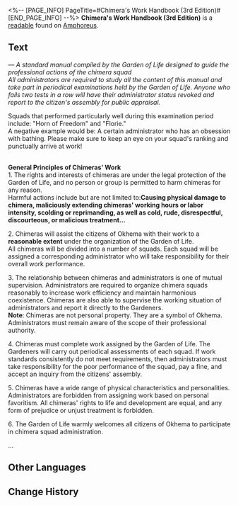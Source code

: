 <%-- [PAGE_INFO]
PageTitle=#Chimera's Work Handbook (3rd Edition)#
[END_PAGE_INFO] --%>
{{Readable Infobox
|id           = 487
|partIds      = 190800
|title        = 
|image        = Item Chimera's Work Handbook (3rd Edition).png
|world        = Amphoreus
|parts        = 1
|author       = <!--to be added-->
|description  = A chimera work handbook compiled by the Garden of Life Gardeners. It is a work that all squad administrators must read carefully.
|part1        = Chimera's Work Handbook (3rd Edition)
|source1      = {{cx|Source missing}}
|characters   = 
|factions     = 
}}
'''Chimera's Work Handbook (3rd Edition)''' is a [[readable]] found on [[Amphoreus]].
<!--
==Location==
{{Map Embed|<map name>|<marker id>}}
-->
==Text==
''&mdash; A standard manual compiled by the Garden of Life designed to guide the professional actions of the chimera squad''<br />''All administrators are required to study all the content of this manual and take part in periodical examinations held by the Garden of Life. Anyone who fails two tests in a row will have their administrator status revoked and report to the citizen's assembly for public appraisal.''

Squads that performed particularly well during this examination period include: "Horn of Freedom" and "Florie."<br />A negative example would be: A certain administrator who has an obsession with bathing. Please make sure to keep an eye on your squad's ranking and punctually arrive at work!

<br />'''General Principles of Chimeras' Work'''<br />1. The rights and interests of chimeras are under the legal protection of the Garden of Life, and no person or group is permitted to harm chimeras for any reason.<br />Harmful actions include but are not limited to:'''Causing physical damage to chimera, maliciously extending chimeras' working hours or labor intensity, scolding or reprimanding, as well as cold, rude, disrespectful, discourteous, or malicious treatment...'''

2. Chimeras will assist the citizens of Okhema with their work to a '''reasonable extent''' under the organization of the Garden of Life.<br />All chimeras will be divided into a number of squads. Each squad will be assigned a corresponding administrator who will take responsibility for their overall work performance.

3. The relationship between chimeras and administrators is one of mutual supervision. Administrators are required to organize chimera squads reasonably to increase work efficiency and maintain harmonious coexistence. Chimeras are also able to supervise the working situation of administrators and report it directly to the Gardeners.<br />'''Note''': Chimeras are not personal property. They are a symbol of Okhema. Administrators must remain aware of the scope of their professional authority.

4. Chimeras must complete work assigned by the Garden of Life. The Gardeners will carry out periodical assessments of each squad. If work standards consistently do not meet requirements, then administrators must take responsibility for the poor performance of the squad, pay a fine, and accept an inquiry from the citizens' assembly.

5. Chimeras have a wide range of physical characteristics and personalities. Administrators are forbidden from assigning work based on personal favoritism. All chimeras' rights to life and development are equal, and any form of prejudice or unjust treatment is forbidden.

6. The Garden of Life warmly welcomes all citizens of Okhema to participate in chimera squad administration.

...

<!--
==Trivia==
* 
-->
==Other Languages==
{{Other Languages
|en   = Chimera's Work Handbook (3rd Edition)
|zhs  = 奇美拉工作手册（第三次修订版）
|zht  = 奇美拉工作手冊（第三次修訂版）
|ja   = キメラ作業マニュアル（第三次改訂版）
|ko   = 키메라 작업 노트(3차 수정본)
|es   = Manual de trabajo de las quimeras (3.ª edición)
|fr   = Manuel de travail des chimères (3ᵉ édition)
|ru   = Инструкция по работе с химерами (3-е переработанное издание)
|th   = คู่มือการทำงานของไคเมร่า (ฉบับแก้ครั้งที่ 3)
|vi   = Sổ Tay Làm Việc Của Chimera (Bản Chỉnh Sửa Lần Thứ 3)
|de   = Arbeitsleitfaden für Chimären (dritte Überarbeitung)
|id   = Panduan Kerja Chimera (Edisi Ketiga)
|pt   = Manual de Trabalho da Quimera (3ª Edição)
}}

==Change History==
{{Change History|3.1}}
